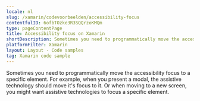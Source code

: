 ```yaml
---
locale: nl
slug: /xamarin/codevoorbeelden/accessibility-focus
contentfulID: 6ofbTOzke3R3SQQrzoKMQm
type: pageContentPage
title: Accessibility focus on Xamarin
shortDescription: Sometimes you need to programmatically move the accessibility focus to a specific element.
platformFilter: Xamarin
layout: Layout - Code samples
tag: Xamarin code sample
---
```


Sometimes you need to programmatically move the accessibility focus to a specific element. For example, when you present a modal, the assistive technology should move it's focus to it. Or when moving to a new screen, you might want assistive technologies to focus a specific element.

<CodeSample id="accessibility-focus" locale="nl" platform="xamarin"/>